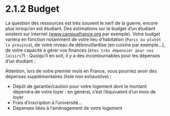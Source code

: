 
# 2.1.2 Budget

La question des ressources est très souvent le nerf de la guerre, encore plus lorsqu’on est étudiant. Des estimations sur le budget d’un étudiant existent sur internet (www.campusfrance.org par exemple). Votre budget variera en fonction notamment de votre lieu d’habitation (`Paris ou plutôt la province`), de votre niveau de débrouillardise (en cuisine par exemple…), de votre capacité à gérer vos finances (`êtes très dépensier pour vos loisirs`?) : Quoiqu’il en soit, il y a des incontournables pour les dépenses d’un étudiant :



 

<CustomImage src={img} alt="College Life Students" />


Attention, lors de votre premier mois en France, vous pourriez avoir des dépenses supplémentaires (liste non exhaustive) :

- Dépôt de garantie/caution pour votre logement dont le montant dépendra de votre loyer : en général, c’est l’équivalent d’un mois de loyer
- Frais d’inscription à l’université…
- Dépenses liées à l’aménagement de votre logement